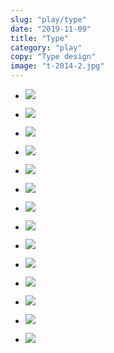 ```yaml
---
slug: "play/type"
date: "2019-11-09"
title: "Type"
category: "play"
copy: "Type design"
image: "t-2014-2.jpg"
---
```


- ![](LatinGeometric-1.jpg)
- ![](LatinGeometric-2.jpg)
- ![](LatinGeometric-3.jpg)
- ![](LatinGeometric-4.jpg)
- ![](LatinGeometric-5.jpg)
- ![](LatinGeometric-6.jpg)

- ![](t-2014-1.jpg)
- ![](t-2014-3.jpg)
- ![](t-2014-2.jpg)
- ![](t-2014-5.jpg)

- ![](slab-5.jpg)
- ![](slab-3.jpg)
- ![](slab-1.jpg)
- ![](slab-2.jpg)
